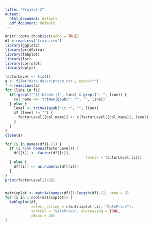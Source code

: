 ```yaml
---
title: "Project-3"
output:
  html_document: default
  pdf_document: default
---
```


```r
knitr::opts_chunk$set(echo = TRUE)
df = read.csv("train.csv")
library(ggplot2)
library(gridExtra)
library(tabplot)
library(lsr)
library(corrplot)
library(dplyr)
```

```r
factorLevel <- list()
a <- file("data_description.txt", open="r")
f <-readLines(a)
for (line in f){
  if(!grepl("^[[:blank:]]", line) & grepl(": ", line)) {
    col_name <<- trimws(gsub(":.*", "", line))
  } else {
    level <- trimws(gsub("\t.*", "", line))
    if (level != "") {
      factorLevel[[col_name]] <- c(factorLevel[[col_name]], level)
    }
  }
}
close(a)

for (i in names(df)[-1]) {
  if (i %in% names(factorLevel)) {
    df[[i]] <- factor(df[[i]], 
                                     levels = factorLevel[[i]])
  } else {
    df[[i]] <- as.numeric(df[[i]])
  }
}
print(factorLevel[1:6])



```

```r

matrixplot <- matrix(names(df)[1:length(df)-1], nrow = 8)
for (i in 1:ncol(matrixplot)) {
  tableplot(df, 
            select_string = c(matrixplot[,i], "SalePrice"), 
            sortCol = "SalePrice", decreasing = TRUE, 
            nBins = 30)
}
```

